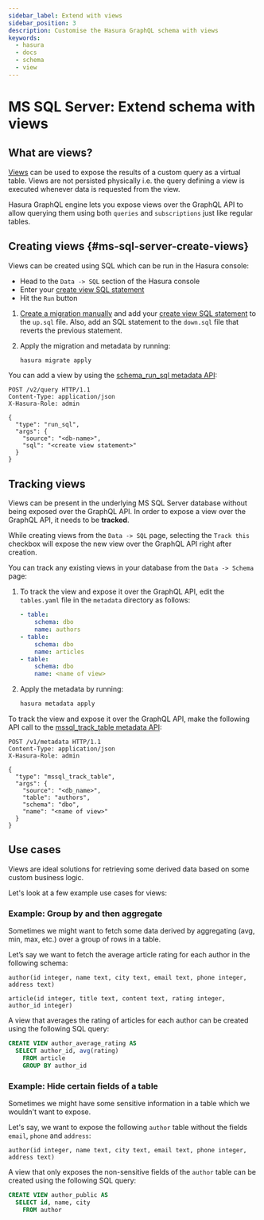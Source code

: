 ```yaml
---
sidebar_label: Extend with views
sidebar_position: 3
description: Customise the Hasura GraphQL schema with views
keywords:
  - hasura
  - docs
  - schema
  - view
---
```



# MS SQL Server: Extend schema with views

## What are views?

[Views](https://docs.microsoft.com/en-us/sql/relational-databases/views/create-views?view=sql-server-ver15) can be used
to expose the results of a custom query as a virtual table. Views are not persisted physically i.e. the query defining a
view is executed whenever data is requested from the view.

Hasura GraphQL engine lets you expose views over the GraphQL API to allow querying them using both `queries` and
`subscriptions` just like regular tables.

## Creating views {#ms-sql-server-create-views}

<Tabs className="api-tabs">
<TabItem value="console" label="Console">

Views can be created using SQL which can be run in the Hasura console:

- Head to the `Data -> SQL` section of the Hasura console
- Enter your
  [create view SQL statement](https://docs.microsoft.com/en-us/sql/relational-databases/views/create-views?view=sql-server-ver15)
- Hit the `Run` button

</TabItem>
<TabItem value="cli" label="CLI">

1.  [Create a migration manually](/migrations-metadata-seeds/manage-migrations.mdx#create-manual-migrations) and add
    your
    [create view SQL statement](https://docs.microsoft.com/en-us/sql/relational-databases/views/create-views?view=sql-server-ver15)
    to the `up.sql` file. Also, add an SQL statement to the `down.sql` file that reverts the previous statement.

2.  Apply the migration and metadata by running:

    ```bash
    hasura migrate apply
    ```

</TabItem>
<TabItem value="api" label="API">

You can add a view by using the [schema_run_sql metadata API](/api-reference/schema-api/run-sql.mdx#schema-run-sql):

```http
POST /v2/query HTTP/1.1
Content-Type: application/json
X-Hasura-Role: admin

{
  "type": "run_sql",
  "args": {
    "source": "<db-name>",
    "sql": "<create view statement>"
  }
}
```

</TabItem>
</Tabs>

## Tracking views

Views can be present in the underlying MS SQL Server database without being exposed over the GraphQL API. In order to
expose a view over the GraphQL API, it needs to be **tracked**.

<Tabs className="api-tabs">
<TabItem value="console" label="Console">

While creating views from the `Data -> SQL` page, selecting the `Track this` checkbox will expose the new view over the
GraphQL API right after creation.

You can track any existing views in your database from the `Data -> Schema` page:

<Thumbnail src='/img/schema/schema-track-views.png' alt='Track views' />

</TabItem>
<TabItem value="cli" label="CLI">

1.  To track the view and expose it over the GraphQL API, edit the `tables.yaml` file in the `metadata` directory as
    follows:

    ```yaml {7-9}
    - table:
        schema: dbo
        name: authors
    - table:
        schema: dbo
        name: articles
    - table:
        schema: dbo
        name: <name of view>
    ```

2.  Apply the metadata by running:

    ```bash
    hasura metadata apply
    ```

</TabItem>
<TabItem value="api" label="API">

To track the view and expose it over the GraphQL API, make the following API call to the
[mssql_track_table metadata API](/api-reference/metadata-api/table-view.mdx#mssql-track-table):

```http
POST /v1/metadata HTTP/1.1
Content-Type: application/json
X-Hasura-Role: admin

{
  "type": "mssql_track_table",
  "args": {
    "source": "<db_name>",
    "table": "authors",
    "schema": "dbo",
    "name": "<name of view>"
  }
}
```

</TabItem>
</Tabs>

## Use cases

Views are ideal solutions for retrieving some derived data based on some custom business logic.

Let's look at a few example use cases for views:

### Example: Group by and then aggregate

Sometimes we might want to fetch some data derived by aggregating (avg, min, max, etc.) over a group of rows in a table.

Let’s say we want to fetch the average article rating for each author in the following schema:

```plsql
author(id integer, name text, city text, email text, phone integer, address text)

article(id integer, title text, content text, rating integer, author_id integer)
```

A view that averages the rating of articles for each author can be created using the following SQL query:

```sql
CREATE VIEW author_average_rating AS
  SELECT author_id, avg(rating)
    FROM article
    GROUP BY author_id
```

### Example: Hide certain fields of a table

Sometimes we might have some sensitive information in a table which we wouldn't want to expose.

Let's say, we want to expose the following `author` table without the fields `email`, `phone` and `address`:

```plsql
author(id integer, name text, city text, email text, phone integer, address text)
```

A view that only exposes the non-sensitive fields of the `author` table can be created using the following SQL query:

```sql
CREATE VIEW author_public AS
  SELECT id, name, city
    FROM author
```

